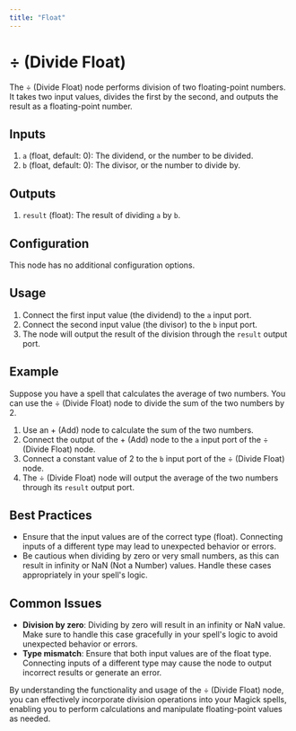 ```yaml
---
title: "Float"
---
```


# ÷ (Divide Float)

The ÷ (Divide Float) node performs division of two floating-point numbers. It takes two input values, divides the first by the second, and outputs the result as a floating-point number.

## Inputs

1. `a` (float, default: 0): The dividend, or the number to be divided.
2. `b` (float, default: 0): The divisor, or the number to divide by.

## Outputs

1. `result` (float): The result of dividing `a` by `b`.

## Configuration

This node has no additional configuration options.

## Usage

1. Connect the first input value (the dividend) to the `a` input port.
2. Connect the second input value (the divisor) to the `b` input port.
3. The node will output the result of the division through the `result` output port.

## Example

Suppose you have a spell that calculates the average of two numbers. You can use the ÷ (Divide Float) node to divide the sum of the two numbers by 2.

1. Use an + (Add) node to calculate the sum of the two numbers.
2. Connect the output of the + (Add) node to the `a` input port of the ÷ (Divide Float) node.
3. Connect a constant value of 2 to the `b` input port of the ÷ (Divide Float) node.
4. The ÷ (Divide Float) node will output the average of the two numbers through its `result` output port.

## Best Practices

- Ensure that the input values are of the correct type (float). Connecting inputs of a different type may lead to unexpected behavior or errors.
- Be cautious when dividing by zero or very small numbers, as this can result in infinity or NaN (Not a Number) values. Handle these cases appropriately in your spell's logic.

## Common Issues

- **Division by zero**: Dividing by zero will result in an infinity or NaN value. Make sure to handle this case gracefully in your spell's logic to avoid unexpected behavior or errors.
- **Type mismatch**: Ensure that both input values are of the float type. Connecting inputs of a different type may cause the node to output incorrect results or generate an error.

By understanding the functionality and usage of the ÷ (Divide Float) node, you can effectively incorporate division operations into your Magick spells, enabling you to perform calculations and manipulate floating-point values as needed.
